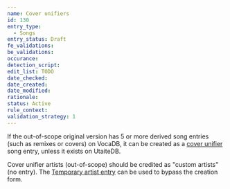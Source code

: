 ```yaml
---
name: Cover unifiers
id: 130
entry_type:
  - Songs
entry_status: Draft
fe_validations:
be_validations:
occurance:
detection_script:
edit_list: TODO
date_checked:
date_created:
date_modified:
rationale:
status: Active
rule_context:
validation_strategy: 1
---
```

If the out-of-scope original version has 5 or more derived song entries (such as remixes or covers) on VocaDB, it can be created as a [cover unifier](https://vocadb.net/T/6751) song entry, unless it exists on UtaiteDB.

Cover unifier artists (out-of-scope) should be credited as "custom artists" (no entry). The [Temporary artist entry](https://vocadb.net/Ar/139625) can be used to bypass the creation form.